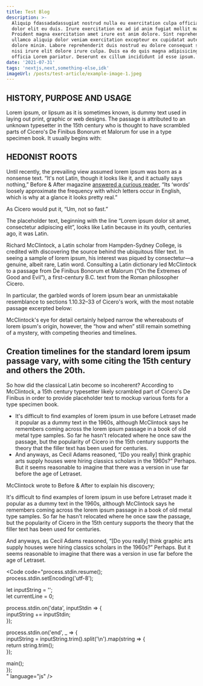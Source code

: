 ```yaml
---
title: Test Blog
description: >-
  Aliquip fdassadadassugiat nostrud nulla eu exercitation culpa officia irure
  dolor elit eu duis. Irure exercitation ex ad id anim fugiat mollit magna et.
  Proident magna exercitation amet irure est anim dolore. Sint reprehenderit
  ullamco aliquip dolor veniam exercitation excepteur ex cupidatat aute fugiat
  dolore minim. Labore reprehenderit duis nostrud eu dolore consequat sit tempor
  nisi irure elit dolore irure culpa. Duis ea do quis magna adipisicing laboris
  officia Lorem pariatur. Deserunt ex cillum incididunt id esse ipsum.
date: '2021-07-31'
tags: 'nextjs,next,something-else,idk'
imageUrl: /posts/test-article/example-image-1.jpeg
---
```


## HISTORY, PURPOSE AND USAGE

Lorem ipsum, or lipsum as it is sometimes known, is dummy text used in laying out print, graphic or web designs. The passage is attributed to an unknown typesetter in the 15th century who is thought to have scrambled parts of Cicero's De Finibus Bonorum et Malorum for use in a type specimen book. It usually begins with:

<Quote
  content="Lorem ipsum dolor sit amet, consectetur adipiscing elit, sed do eiusmod tempor incididunt ut labore et dolore magna aliqua."
  author="Janek"
  cite="https://loremipsum.io/"
/>

## HEDONIST ROOTS

Until recently, the prevailing view assumed lorem ipsum was born as a nonsense text. “It's not Latin, though it looks like it, and it actually says nothing,” Before & After magazine [answered a curious reader](https://www.straightdope.com/columns/read/2290/what-does-the-filler-text-lorem-ipsum-mean/), “Its ‘words’ loosely approximate the frequency with which letters occur in English, which is why at a glance it looks pretty real.”

As Cicero would put it, “Um, not so fast.”

The placeholder text, beginning with the line “Lorem ipsum dolor sit amet, consectetur adipiscing elit”, looks like Latin because in its youth, centuries ago, it was Latin.

Richard McClintock, a Latin scholar from Hampden-Sydney College, is credited with discovering the source behind the ubiquitous filler text. In seeing a sample of lorem ipsum, his interest was piqued by consectetur—a genuine, albeit rare, Latin word. Consulting a Latin dictionary led McClintock to a passage from De Finibus Bonorum et Malorum (“On the Extremes of Good and Evil”), a first-century B.C. text from the Roman philosopher Cicero.

In particular, the garbled words of lorem ipsum bear an unmistakable resemblance to sections 1.10.32–33 of Cicero's work, with the most notable passage excerpted below:

<Quote content="Neque porro quisquam est, qui dolorem ipsum quia dolor sit amet, consectetur, adipisci velit, sed quia non numquam eius modi tempora incidunt ut labore et dolore magnam aliquam quaerat voluptatem."/>

McClintock's eye for detail certainly helped narrow the whereabouts of lorem ipsum's origin, however, the “how and when” still remain something of a mystery, with competing theories and timelines.

## Creation timelines for the standard lorem ipsum passage vary, with some citing the 15th century and others the 20th.

So how did the classical Latin become so incoherent? According to McClintock, a 15th century typesetter likely scrambled part of Cicero's De Finibus in order to provide placeholder text to mockup various fonts for a type specimen book.

*   It's difficult to find examples of lorem ipsum in use before Letraset made it popular as a dummy text in the 1960s, although McClintock says he remembers coming across the lorem ipsum passage in a book of old metal type samples. So far he hasn't relocated where he once saw the passage, but the popularity of Cicero in the 15th century supports the theory that the filler text has been used for centuries.
*   And anyways, as Cecil Adams reasoned, “\[Do you really] think graphic arts supply houses were hiring classics scholars in the 1960s?” Perhaps. But it seems reasonable to imagine that there was a version in use far before the age of Letraset.

McClintock wrote to Before & After to explain his discovery;

<ArticleImage src="/posts/test-article/example-image-2.png"/>

It's difficult to find examples of lorem ipsum in use before Letraset made it popular as a dummy text in the 1960s, although McClintock says he remembers coming across the lorem ipsum passage in a book of old metal type samples. So far he hasn't relocated where he once saw the passage, but the popularity of Cicero in the 15th century supports the theory that the filler text has been used for centuries.

And anyways, as Cecil Adams reasoned, “\[Do you really] think graphic arts supply houses were hiring classics scholars in the 1960s?” Perhaps. But it seems reasonable to imagine that there was a version in use far before the age of Letraset.

<Code
  code="process.stdin.resume();  
process.stdin.setEncoding('utf-8');  

let inputString = '';  
let currentLine = 0;  

process.stdin.on('data', inputStdin => {  
inputString += inputStdin;  
});  

process.stdin.on('end', _ => {  
inputString = inputString.trim().split('\n').map(string => {  
return string.trim();  
});  

main();      
});  
"
  language="js"
/>
